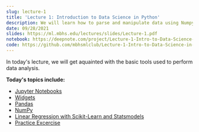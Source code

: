 ```yaml
---
slug: lecture-1
title: 'Lecture 1: Introduction to Data Science in Python'
description: We will learn how to parse and manipulate data using Numpy and Pandas, and perform visualization with Matplotlib and Seaborn. We will analyze a real dataset using scikit-learn and statsmodel, demonstrating how to perform basic statistical tasks in Python.
date: 09/28/2021
slides: https://ml.mbhs.edu/lectures/slides/Lecture-1.pdf
notebook: https://deepnote.com/project/Lecture-1-Intro-to-Data-Science-in-Python-V1r13GWoQNKey1jXVybHwA/%2FLecture-1-Intro-to-Data-Science-in-Python%2FDataSciIntro.ipynb
code: https://github.com/mbhsmlclub/Lecture-1-Intro-to-Data-Science-in-Python
---
```

In today's lecture, we will get aquainted with the basic tools used to perform data analysis.


**Today's topics include:**
- [Jupyter Notebooks](https://deepnote.com/project/Lecture-1-Intro-to-Data-Science-in-Python-V1r13GWoQNKey1jXVybHwA/%2FLecture-1-Intro-to-Data-Science-in-Python%2FDataSciIntro.ipynb#00002-28eb6661-b03e-451b-8727-5556ccecb17c)
- [Widgets](https://deepnote.com/project/Lecture-1-Intro-to-Data-Science-in-Python-V1r13GWoQNKey1jXVybHwA/%2FLecture-1-Intro-to-Data-Science-in-Python%2FDataSciIntro.ipynb#00010-a5ec21b5-6738-410e-a6bf-80fc6c2d222b)
- [Pandas](https://deepnote.com/project/Lecture-1-Intro-to-Data-Science-in-Python-V1r13GWoQNKey1jXVybHwA/%2FLecture-1-Intro-to-Data-Science-in-Python%2FDataSciIntro.ipynb#00013-d3bc29ff-e3ce-46bb-a355-9057bddfc0bd)
- [NumPy](https://deepnote.com/project/Lecture-1-Intro-to-Data-Science-in-Python-V1r13GWoQNKey1jXVybHwA/%2FLecture-1-Intro-to-Data-Science-in-Python%2FDataSciIntro.ipynb#00026-f77e3587-d3bc-4da3-b095-ce64a0947f90)
- [Linear Regression with Scikit-Learn and Statsmodels](https://deepnote.com/project/Lecture-1-Intro-to-Data-Science-in-Python-V1r13GWoQNKey1jXVybHwA/%2FLecture-1-Intro-to-Data-Science-in-Python%2FDataSciIntro.ipynb#00032-9dc9b5ea-ac56-4ea8-8a13-77996856ba2e)
- [Practice Excercise](https://deepnote.com/project/Lecture-1-Intro-to-Data-Science-in-Python-V1r13GWoQNKey1jXVybHwA/%2FLecture-1-Intro-to-Data-Science-in-Python%2FDataSciIntro.ipynb#00040-c7b23cb8-6336-47a3-9648-c0762ab57535)